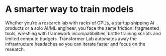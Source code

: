 # A smarter way to train models

Whether you’re a research lab with racks of GPUs, a startup shipping AI products or a solo AI/ML engineer, you face the same friction: fragmented tools, wrestling with framework incompatibilities, brittle training scripts and limited compute budgets. Transformer Lab automates away the infrastructure headaches so you can iterate faster and focus on the research.
